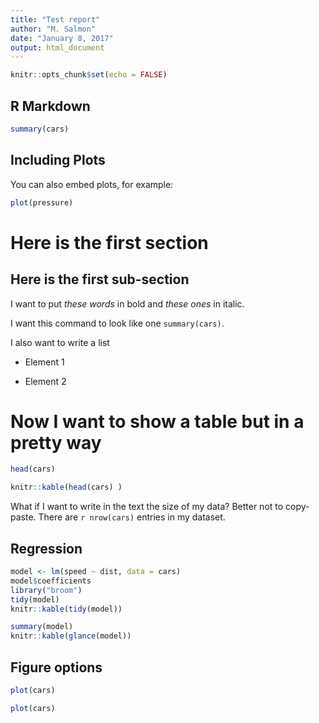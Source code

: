 ```yaml
---
title: "Test report"
author: "M. Salmon"
date: "January 8, 2017"
output: html_document
---
```


```r
knitr::opts_chunk$set(echo = FALSE)
```

## R Markdown

```r
summary(cars)
```

## Including Plots

You can also embed plots, for example:

```r
plot(pressure)
```

# Here is the first section

## Here is the first sub-section

I want to put *these words* in bold and _these ones_ in italic.

I want this command to look like one `summary(cars)`.

I also want to write a list

- Element 1

- Element 2

# Now I want to show a table but in a pretty way
```r
head(cars)

```


```r
knitr::kable(head(cars) )

```

What if I want to write in the text the size of my data? Better not to copy-paste. There are `r nrow(cars)` entries in my dataset.

## Regression

```r
model <- lm(speed ~ dist, data = cars)
model$coefficients
library("broom")
tidy(model)
knitr::kable(tidy(model))

summary(model)
knitr::kable(glance(model))

``` 

## Figure options

```r

plot(cars)
```


```r

plot(cars)
```
